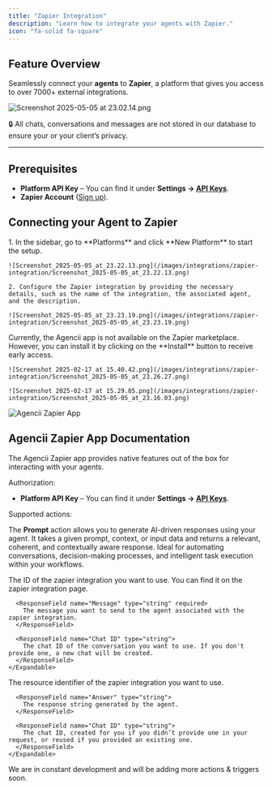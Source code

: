 ```yaml
---
title: "Zapier Integration"
description: "Learn how to integrate your agents with Zapier."
icon: "fa-solid fa-square"
---
```


## Feature Overview

Seamlessly connect your **agents** to **Zapier**, a platform that gives you access to over 7000+ external integrations.

![Screenshot 2025-05-05 at 23.02.14.png](/images/integrations/zapier-integration/Screenshot_2025-05-05_at_23.02.14.png)

🔒 All chats, conversations and messages are not stored in our database to ensure your or your client’s privacy.

---

## Prerequisites

- **Platform API Key** – You can find it under **Settings → [API Keys](https://agencii.ai/settings/?tab=apiKeys)**.
- **Zapier Account** ([Sign up](https://zapier.com/)).

## Connecting your Agent to Zapier

<Steps>
  <Step title="Create a Zapier Integration">
    1. In the sidebar, go to **Platforms** and click **New Platform** to start the setup.

    ![Screenshot_2025-05-05_at_23.22.13.png](/images/integrations/zapier-integration/Screenshot_2025-05-05_at_23.22.13.png)

    2. Configure the Zapier integration by providing the necessary details, such as the name of the integration, the associated agent, and the description.

    ![Screenshot_2025-05-05_at_23.23.19.png](/images/integrations/zapier-integration/Screenshot_2025-05-05_at_23.23.19.png)
  </Step> 

  <Step title="Install Zapier App on your workspace">
    Currently, the Agencii app is not available on the Zapier marketplace. However, you can install it by clicking on the **Install** button to receive early access.

    ![Screenshot 2025-02-17 at 15.40.42.png](/images/integrations/zapier-integration/Screenshot_2025-05-05_at_23.26.27.png)

    ![Screenshot 2025-02-17 at 15.29.05.png](/images/integrations/zapier-integration/Screenshot_2025-05-05_at_23.16.03.png)
  </Step>
</Steps>

![Agencii Zapier App](/images/zapier-agencii-logo.svg)
## Agencii Zapier App Documentation

The Agencii Zapier app provides native features out of the box for interacting with your agents.

Authorization:

- **Platform API Key** – You can find it under **Settings → [API Keys](https://agencii.ai/settings/?tab=apiKeys)**.

Supported actions:

<Card title="Prompt">
  <p>The <strong>Prompt</strong> action allows you to generate AI-driven responses using your agent. It takes a given prompt, context, or input data and returns a relevant, coherent, and contextually aware response. Ideal for automating conversations, decision-making processes, and intelligent task execution within your workflows.</p>

  <ResponseField name="Action Input Properties">
    <Expandable title="properties">
      <ResponseField name="Integration ID" type="string" required>
        The ID of the zapier integration you want to use. You can find it on the zapier integration page.
      </ResponseField>

      <ResponseField name="Message" type="string" required>
        The message you want to send to the agent associated with the zapier integration.
      </ResponseField>

      <ResponseField name="Chat ID" type="string">
        The chat ID of the conversation you want to use. If you don't provide one, a new chat will be created.
      </ResponseField>
    </Expandable>
  </ResponseField>
  <ResponseField name="Action Output Properties">
    <Expandable title="properties">
      <ResponseField name="Integration ID" type="string">
        The resource identifier of the zapier integration you want to use.
      </ResponseField>

      <ResponseField name="Answer" type="string">
        The response string generated by the agent.
      </ResponseField>

      <ResponseField name="Chat ID" type="string">
        The chat ID, created for you if you didn’t provide one in your request, or reused if you provided an existing one.
      </ResponseField>
    </Expandable>
  </ResponseField>
</Card>

<Tip>We are in constant development and will be adding more actions & triggers soon.</Tip>
